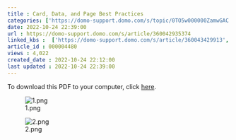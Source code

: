```yaml
---
title : Card, Data, and Page Best Practices
categories: ['https://domo-support.domo.com/s/topic/0TO5w000000ZamwGAC']
date: 2022-10-24 22:39:00
url : https://domo-support.domo.com/s/article/360042935374
linked_kbs :  ['https://domo-support.domo.com/s/article/360043429913', 'https://domo-support.domo.com/s/article/360042935374', 'https://domo-support.domo.com/s/article/360043429953', 'https://domo-support.domo.com/s/article/360043429933', 'https://domo-support.domo.com/s/article/360043429693', 'https://domo-support.domo.com/s/topic/0TO5w000000ZamwGAC', 'https://domo-support.domo.com/s/article/360042925494', 'https://domo-support.domo.com/s/knowledge-base']
article_id : 000004480
views : 4,022
created_date : 2022-10-24 22:12:00
last updated : 2022-10-24 22:39:00
---
```




To download this PDF to your computer, click [here](https://domosoftware.sharepoint.com/:b:/s/CS-Edu-PublicFiles/EeKcvFdUvA5AgV6tVJ617MYBxPjSyW8UnMf3ENTuii-ANg?e=EFSycd).


![1.png](1.png)


![2.png](2.png)